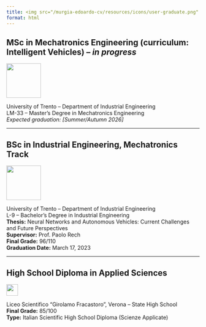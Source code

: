 ```yaml
---
title: <img src="/murgia-edoardo-cv/resources/icons/user-graduate.png" width="24px"/>  Education
format: html
---
```


## MSc in Mechatronics Engineering (curriculum: Intelligent Vehicles) – *in progress*  
<img src="/murgia-edoardo-cv/resources/images/unitn.jpeg" width="90px"/> 

University of Trento – Department of Industrial Engineering  
LM-33 – Master's Degree in Mechatronics Engineering  
*Expected graduation: [Summer/Autumn 2026]*

---

## BSc in Industrial Engineering, Mechatronics Track  
<img src="/murgia-edoardo-cv/resources/images/unitn.jpeg" width="90px"/>

University of Trento – Department of Industrial Engineering  
L-9 – Bachelor's Degree in Industrial Engineering  
**Thesis:** Neural Networks and Autonomous Vehicles: Current Challenges and Future Perspectives  
**Supervisor:** Prof. Paolo Rech  
**Final Grade:** 96/110  
**Graduation Date:** March 17, 2023

---

## High School Diploma in Applied Sciences  
<img src="/murgia-edoardo-cv/resources/images/fracca.png" width="30px"/>  

Liceo Scientifico “Girolamo Fracastoro”, Verona – State High School  
**Final Grade:** 85/100  
**Type:** Italian Scientific High School Diploma (Scienze Applicate)